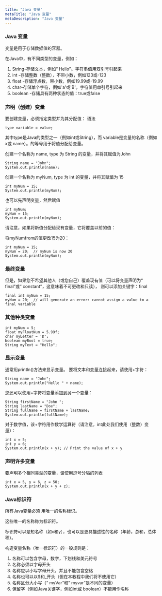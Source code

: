 ```yaml
---
title: "Java 变量"
metaTitle: "Java 变量"
metaDescription: "Java 变量"
---
```


### Java 变量

变量是用于存储数据值的容器。

在Java中，有不同类型的变量，例如：
1. String-存储文本，例如“ Hello”。字符串值用双引号引起来
1. int -存储整数（整数），不带小数，例如123或-123
1. float -存储浮点数，带小数，例如19.99或-19.99
1. char-存储单个字符，例如'a'或'B'。字符值用单引号引起来
1. boolean -存储具有两种状态的值：true或false



### 声明（创建）变量
要创建变量，必须指定类型并为其分配值：
语法
```
type variable = value;
```
其中type是Java的类型之一（例如int或String），而 variable是变量的名称（例如x或 name）。的等号用于将值分配给变量。


创建一个名称为 name, type 为 String 的变量，并将其赋值为John
```
String name = "John";
System.out.println(name);
```


创建一个名称为 myNum, type 为 int 的变量，并将其赋值为 15
```
int myNum = 15;
System.out.println(myNum);
```

也可以先声明变量，然后赋值
```
int myNum;
myNum = 15;
System.out.println(myNum);
```
请注意，如果将新值分配给现有变量，它将覆盖以前的值：

将myNumfrom的值更改15为20：
```
int myNum = 15;
myNum = 20;  // myNum is now 20
System.out.println(myNum);
```

### 最终变量
但是，如果您不希望其他人（或您自己）覆盖现有值（可以将变量声明为“ final”或“ constant”，这意味着不可更改和只读），
则可以添加关键字：final
```
final int myNum = 15;
myNum = 20;  // will generate an error: cannot assign a value to a final variable
```

### 其他种类变量
```
int myNum = 5;
float myFloatNum = 5.99f;
char myLetter = 'D';
boolean myBool = true;
String myText = "Hello";
```


### 显示变量
通常用println()方法来显示变量。
要将文本和变量连接起来，请使用+字符：
```
String name = "John";
System.out.println("Hello " + name);
```

您还可以使用+字符将变量添加到另一个变量：
```
String firstName = "John ";
String lastName = "Doe";
String fullName = firstName + lastName;
System.out.println(fullName);
```

对于数字值，该+字符用作数学运算符（请注意，int此处我们使用（整数）变量）：
```
int x = 5;
int y = 6;
System.out.println(x + y); // Print the value of x + y
```

### 声明许多变量
要声明多个相同类型的变量，请使用逗号分隔的列表
```
int x = 5, y = 6, z = 50;
System.out.println(x + y + z);
```

### Java标识符
所有Java变量必须 用唯一的名称标识。

这些唯一的名称称为标识符。

标识符可以是短名称（如x和y），也可以是更具描述性的名称（年龄，总和，总体积）。

构造变量名称（唯一标识符）的一般规则是：
1. 名称可以包含字母，数字，下划线和美元符号
1. 名称必须以字母开头
1. 名称应以小写字母开头，并且不能包含空格
1. 名称也可以以$和_开头（但在本教程中我们将不使用它）
1. 名称区分大小写（“ myVar”和“ myvar”是不同的变量）
1. 保留字（例如Java关键字，例如int或 boolean）不能用作名称